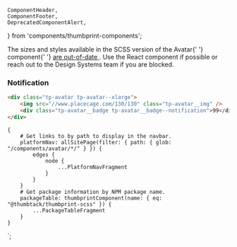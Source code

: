     ComponentHeader,
    ComponentFooter,
    DeprecatedComponentAlert,
} from 'components/thumbprint-components';

<ComponentHeader data={props.data} />

<Alert type="warning" title="Avatar component is out-of-date">
    The sizes and styles available in the SCSS version of the <InlineCode>Avatar</InlineCode>{' '}
    component{' '}
    <a
        href="https://github.com/thumbtack/thumbprint/issues/25"
        title="Details about the recent changes"
    >
        are out-of-date
    </a>
    . <Link to="/components/avatar/react/">Use the React component</Link> if possible or <Link to="/help/">
        reach out to the Design Systems team
    </Link> if you are blocked.
</Alert>

### Notification

```html
<div class="tp-avatar tp-avatar--xlarge">
    <img src="//www.placecage.com/130/130" class="tp-avatar__img" />
    <div class="tp-avatar__badge tp-avatar__badge--notification">99</div>
</div>
```

<ComponentFooter data={props.data} />

    {
        # Get links to by path to display in the navbar.
        platformNav: allSitePage(filter: { path: { glob: "/components/avatar/*/" } }) {
            edges {
                node {
                    ...PlatformNavFragment
                }
            }
        }
        # Get package information by NPM package name.
        packageTable: thumbprintComponent(name: { eq: "@thumbtack/thumbprint-scss" }) {
            ...PackageTableFragment
        }
    }
`;
